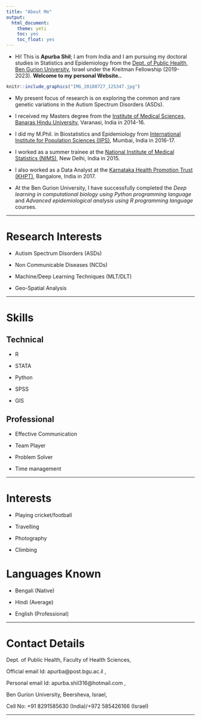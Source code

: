 ```yaml
---
title: "About Me"
output:
  html_document:
    theme: yeti
    toc: yes
    toc_float: yes
---
```


- Hi! This is **Apurba Shil**; I am from India and I am pursuing my doctoral studies in Statistics and Epidemiology from the [Dept. of Public Health, Ben Gurion University](https://in.bgu.ac.il/en/fohs/public_health/Pages/default.aspx), Israel under the Kreitman Fellowship (2019-2023). **Welcome to my personal Website..**

```r
knitr::include_graphics("IMG_20180727_125347.jpg")
```

- My present focus of research is on exploring the common and rare genetic variations in the Autism Spectrum Disorders (ASDs).

- I received my Masters degree from the [Institute of Medical Sciences, Banaras Hindu University](http://www.bhu.ac.in/ims/), Varanasi, India in 2014-16.

- I did my M.Phil. in Biostatistics and Epidemiology from [International Institute for Population Sciences (IIPS)](http://www.iipsindia.ac.in/), Mumbai, India in 2016-17.

- I worked as a summer trainee at the [National Institute of Medical Statistics (NIMS)](http://nims-icmr.nic.in/NIMS/index.jsp), New Delhi, India in 2015. 

- I also worked as a Data Analyst at the [Karnataka Health Promotion Trust (KHPT)](http://www.khpt.org/), Bangalore, India in 2017.

- At the Ben Gurion University, I have successfully completed the *Deep learning in computational biology using Python programming language* and *Advanced epidemiological analysis using R programming language* courses.

---

# Research Interests

- Autism Spectrum Disorders (ASDs)

- Non Communicable Diseases (NCDs)

- Machine/Deep Learning Techniques (MLT/DLT)

- Geo-Spatial Analysis

---

# Skills

## Technical

- R     

- STATA  

- Python

- SPSS

- GIS

## Professional

- Effective Communication

- Team Player

- Problem Solver

- Time management

---

# Interests

- Playing cricket/football

- Travelling

- Photography

- Climbing

# Languages Known

- Bengali (Native)

- Hindi (Average)

- English (Professional)

---

# Contact Details

Dept. of Public Health, Faculty of Health Sciences, 

Official email Id: apurba@post.bgu.ac.il \ref [apurba@post.bgu.ac.il],

Personal email Id: apurba.shil316@hotmail.com \ref [apurba.shil316@hotmail.com],

Ben Gurion University, Beersheva, Israel,

Cell No: +91 8291585630 (India)/+972 585426166 (Israel)


---